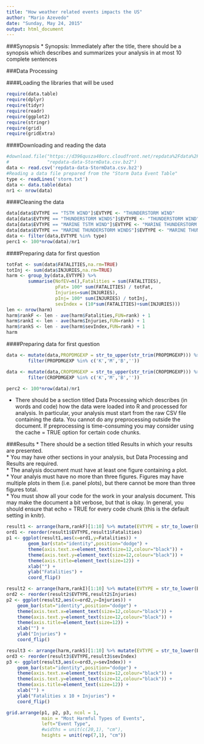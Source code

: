 ```yaml
---
title: "How weather related events impacts the US"
author: "Mario Azevedo"
date: "Sunday, May 24, 2015"
output: html_document
---
```


###Synopsis
* Synopsis: Immediately after the title, there should be a synopsis which describes and summarizes your analysis in at most 10 complete sentences

###Data Processing

####Loading the libraries that will be used 
```r
require(data.table)
require(dplyr)
require(tidyr)
require(readr)
require(ggplot2)
require(stringr)
require(grid)
require(gridExtra)
```

####Downloading and reading the data
```r
#download.file("https://d396qusza40orc.cloudfront.net/repdata%2Fdata%2FStormData.csv.bz2",
#              "repdata-data-StormData.csv.bz2")
data <- read.csv('repdata-data-StormData.csv.bz2')
#Reading a data file prepared from the "Storm Data Event Table"
type <- readLines('storm.txt')
data <- data.table(data)
nr1 <- nrow(data)
```

####Cleaning the data
```r
data[data$EVTYPE == "TSTM WIND"]$EVTYPE <- "THUNDERSTORM WIND"
data[data$EVTYPE == "THUNDERSTORM WINDS"]$EVTYPE <- "THUNDERSTORM WIND"
data[data$EVTYPE == "MARINE TSTM WIND"]$EVTYPE <- "MARINE THUNDERSTORM WIND"
data[data$EVTYPE == "MARINE THUNDERSTORM WINDS"]$EVTYPE <- "MARINE THUNDERSTORM WIND"
data <- filter(data,EVTYPE %in% type)
perc1 <- 100*nrow(data)/nr1
```

####Preparing data for first question
```r
totFat <- sum(data$FATALITIES,na.rm=TRUE)
totInj <- sum(data$INJURIES,na.rm=TRUE)
harm <- group_by(data,EVTYPE) %>% 
        summarise(NofEV=n(),Fatalities = sum(FATALITIES),
                  pFat= 100* sum(FATALITIES) / totFat,
                  Injuries=sum(INJURIES),
                  pInj= 100* sum(INJURIES) / totInj,
                  sevIndex = (10*sum(FATALITIES)+sum(INJURIES))) 
len <- nrow(harm)
harm$rankF <- len - ave(harm$Fatalities,FUN=rank) + 1
harm$rankI <- len - ave(harm$Injuries,FUN=rank) + 1
harm$rankS <- len - ave(harm$sevIndex,FUN=rank) + 1
harm
```

####Preparing data for first question
```r
data <- mutate(data,PROPDMGEXP = str_to_upper(str_trim(PROPDMGEXP))) %>% 
        filter(PROPDMGEXP %in% c('K','M','B','')) 

data <- mutate(data,CROPDMGEXP = str_to_upper(str_trim(CROPDMGEXP))) %>% 
        filter(CROPDMGEXP %in% c('K','M','B',''))

perc2 <- 100*nrow(data)/nr1
```

* There should be a section titled Data Processing which describes (in words and code) how the data were loaded into R and processed for analysis. In particular, your analysis must start from the raw CSV file containing the data. You cannot do any preprocessing outside the document. If preprocessing is time-consuming you may consider using the cache = TRUE option for certain code chunks.

###Results
* There should be a section titled Results in which your results are presented.  
* You may have other sections in your analysis, but Data Processing and Results are required.  
* The analysis document must have at least one figure containing a plot.  
* Your analyis must have no more than three figures. Figures may have multiple plots in them (i.e. panel plots), but there cannot be more than three figures total.  
* You must show all your code for the work in your analysis document. This may make the document a bit verbose, but that is okay. In general, you should ensure that echo = TRUE for every code chunk (this is the default setting in knitr).  

```r
result1 <- arrange(harm,rankF)[1:10] %>% mutate(EVTYPE = str_to_lower(EVTYPE))
ord1 <- reorder(result1$EVTYPE,result1$Fatalities)
p1 <- ggplot(result1,aes(x=ord1,y=Fatalities)) + 
        geom_bar(stat="identity",position="dodge") + 
        theme(axis.text.x=element_text(size=12,colour="black")) +
        theme(axis.text.y=element_text(size=12,colour="black")) +
        theme(axis.title=element_text(size=12)) +
        xlab("") + 
        ylab("Fatalities") +
        coord_flip()

result2 <- arrange(harm,rankI)[1:10] %>% mutate(EVTYPE = str_to_lower(EVTYPE))
ord2 <- reorder(result2$EVTYPE,result2$Injuries)
p2 <- ggplot(result2,aes(x=ord2,y=Injuries)) + 
    geom_bar(stat="identity",position="dodge") + 
    theme(axis.text.x=element_text(size=12,colour="black")) +
    theme(axis.text.y=element_text(size=12,colour="black")) +
    theme(axis.title=element_text(size=12)) +
    xlab("") + 
    ylab("Injuries") +
    coord_flip()

result3 <- arrange(harm,rankS)[1:10] %>% mutate(EVTYPE = str_to_lower(EVTYPE))
ord3 <- reorder(result3$EVTYPE,result3$sevIndex)
p3 <- ggplot(result3,aes(x=ord3,y=sevIndex)) + 
    geom_bar(stat="identity",position="dodge") + 
    theme(axis.text.x=element_text(size=12,colour="black")) +
    theme(axis.text.y=element_text(size=12,colour="black")) +
    theme(axis.title=element_text(size=12)) +
    xlab("") + 
    ylab("Fatalities x 10 + Injuries") +
    coord_flip()

grid.arrange(p1, p2, p3, ncol = 1, 
             main = "Most Harmful Types of Events",
             left="Event Type",
             #widths = unit(c(20,1), "cm"),
             heights = unit(rep(7,1), "cm"))
```


